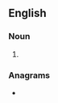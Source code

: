 {{also|dheá-}}
==English==

===Noun===
{{en-noun|-}}

# {{abbreviation of|en|dehydroepiandrosterone}}

===Anagrams===
* {{anagrams|en|a=adeh|-head|Head|ahed|hade|head}}